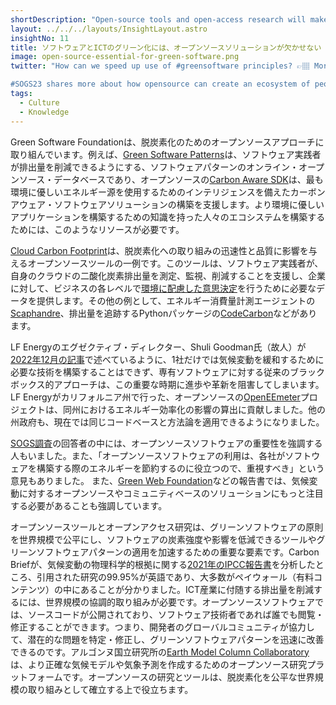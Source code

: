 ```yaml
---
shortDescription: "Open-source tools and open-access research will make green software principles more equitable globally."
layout: ../../../layouts/InsightLayout.astro
insightNo: 11
title: ソフトウェアとICTのグリーン化には、オープンソースソリューションが欠かせない
image: open-source-essential-for-green-software.png
twitter: "How can we speed up use of #greensoftware principles? 👉🏽 More #opensource research and solutions will help.

#SOGS23 shares more about how opensource can create an ecosystem of people with the knowledge to build greener applications ➡️ https://stateof.greensoftware.foundation"
tags:
  - Culture
  - Knowledge
---
```


Green Software Foundationは、脱炭素化のためのオープンソースアプローチに取り組んでいます。例えば、[Green Software Patterns](https://patterns.greensoftware.foundation/)は、ソフトウェア実践者が排出量を削減できるようにする、ソフトウェアパターンのオンライン・オープンソース・データベースであり、オープンソースの[Carbon Aware SDK](https://github.com/Green-Software-Foundation/carbon-aware-sdk)は、最も環境に優しいエネルギー源を使用するためのインテリジェンスを備えたカーボンアウェア・ソフトウェアソリューションの構築を支援します。より環境に優しいアプリケーションを構築するための知識を持った人々のエコシステムを構築するためには、このようなリソースが必要です。

[Cloud Carbon Footprint](https://www.cloudcarbonfootprint.org/)は、脱炭素化への取り組みの迅速性と品質に影響を与えるオープンソースツールの一例です。このツールは、ソフトウェア実践者が、自身のクラウドの二酸化炭素排出量を測定、監視、削減することを支援し、企業に対して、ビジネスの各レベルで[環境に配慮した意思決定](https://www.forbes.com/sites/adrianbridgwater/2023/02/22/greenops-carbon-footprint-treads-closer-to-cloud-developer-efficiency/?sh=1ff941a92982)を行うために必要なデータを提供します。その他の例として、エネルギー消費量計測エージェントの[Scaphandre](https://github.com/hubblo-org/scaphandre)、排出量を追跡するPythonパッケージの[CodeCarbon](https://github.com/mlco2/codecarbon)などがあります。

LF Energyのエグゼクティブ・ディレクター、Shuli Goodman氏（故人）が[2022年12月の記事](https://www.informationweek.com/sustainability/how-open-source-can-help-with-climate-goals)で述べているように、1社だけでは気候変動を緩和するために必要な技術を構築することはできず、専有ソフトウェアに対する従来のブラックボックス的アプローチは、この重要な時期に進歩や革新を阻害してしまいます。LF Energyがカリフォルニア州で行った、オープンソースの[OpenEEmeter](https://www.lfenergy.org/projects/openeemeter/)プロジェクトは、同州におけるエネルギー効率化の影響の算出に貢献しました。他の州政府も、現在では同じコードベースと方法論を適用できるようになりました。

[SOGS調査](../survey)の回答者の中には、オープンソースソフトウェアの重要性を強調する人もいました。また、「オープンソースソフトウェアの利用は、各社がソフトウェアを構築する際のエネルギーを節約するのに役立つので、重視すべき」という意見もありました。 また、[Green Web Foundation](https://www.thegreenwebfoundation.org/news/community-tech-meets-digital-sustainability/)などの報告書では、気候変動に対するオープンソースやコミュニティベースのソリューションにもっと注目する必要があることも強調しています。

オープンソースツールとオープンアクセス研究は、グリーンソフトウェアの原則を世界規模で公平にし、ソフトウェアの炭素強度や影響を低減できるツールやグリーンソフトウェアパターンの適用を加速するための重要な要素です。Carbon Briefが、気候変動の物理科学的根拠に関する[2021年のIPCC報告書](https://www.ipcc.ch/report/ar6/wg1/)を分析したところ、引用された研究の99.95%が英語であり、大多数がペイウォール（有料コンテンツ）の中にあることが分かりました。ICT産業に付随する排出量を削減するには、世界規模の協調的取り組みが必要です。オープンソースソフトウェアでは、ソースコードが公開されており、ソフトウェア技術者であれば誰でも閲覧・修正することができます。つまり、開発者のグローバルコミュニティが協力して、潜在的な問題を特定・修正し、グリーンソフトウェアパターンを迅速に改善できるのです。アルゴンヌ国立研究所の[Earth Model Column Collaboratory](https://www.anl.gov/article/new-tool-helps-researchers-investigate-clouds-rain-and-climate-change)は、より正確な気候モデルや気象予測を作成するためのオープンソース研究プラットフォームです。オープンソースの研究とツールは、脱炭素化を公平な世界規模の取り組みとして確立する上で役立ちます。
